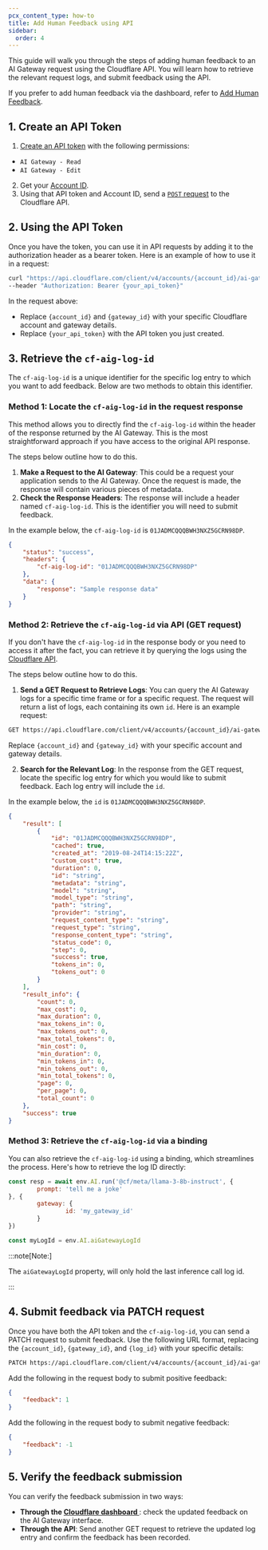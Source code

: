 ```yaml
---
pcx_content_type: how-to
title: Add Human Feedback using API
sidebar:
  order: 4
---
```


This guide will walk you through the steps of adding human feedback to an AI Gateway request using the Cloudflare API. You will learn how to retrieve the relevant request logs, and submit feedback using the API.

If you prefer to add human feedback via the dashboard, refer to [Add Human Feedback](/ai-gateway/evaluations/add-human-feedback/).

## 1. Create an API Token

1. [Create an API token](/fundamentals/api/get-started/create-token/) with the following permissions:

- `AI Gateway - Read`
- `AI Gateway - Edit`

2. Get your [Account ID](/fundamentals/account/find-account-and-zone-ids/).
3. Using that API token and Account ID, send a [`POST` request](/api/resources/ai_gateway/methods/create/) to the Cloudflare API.

## 2. Using the API Token

Once you have the token, you can use it in API requests by adding it to the authorization header as a bearer token. Here is an example of how to use it in a request:

```bash
curl "https://api.cloudflare.com/client/v4/accounts/{account_id}/ai-gateway/gateways/{gateway_id}/logs" \
--header "Authorization: Bearer {your_api_token}"
```

In the request above:

- Replace `{account_id}` and `{gateway_id}` with your specific Cloudflare account and gateway details.
- Replace `{your_api_token}` with the API token you just created.

## 3. Retrieve the `cf-aig-log-id`

The `cf-aig-log-id` is a unique identifier for the specific log entry to which you want to add feedback. Below are two methods to obtain this identifier.

### Method 1: Locate the `cf-aig-log-id` in the request response

This method allows you to directly find the `cf-aig-log-id` within the header of the response returned by the AI Gateway. This is the most straightforward approach if you have access to the original API response.

The steps below outline how to do this.

1. **Make a Request to the AI Gateway**: This could be a request your application sends to the AI Gateway. Once the request is made, the response will contain various pieces of metadata.
2. **Check the Response Headers**: The response will include a header named `cf-aig-log-id`. This is the identifier you will need to submit feedback.

In the example below, the `cf-aig-log-id` is `01JADMCQQQBWH3NXZ5GCRN98DP`.

```json
{
	"status": "success",
	"headers": {
		"cf-aig-log-id": "01JADMCQQQBWH3NXZ5GCRN98DP"
	},
	"data": {
		"response": "Sample response data"
	}
}
```

### Method 2: Retrieve the `cf-aig-log-id` via API (GET request)

If you don't have the `cf-aig-log-id` in the response body or you need to access it after the fact, you can retrieve it by querying the logs using the [Cloudflare API](/api/resources/ai_gateway/subresources/logs/methods/list/).

The steps below outline how to do this.

1. **Send a GET Request to Retrieve Logs**: You can query the AI Gateway logs for a specific time frame or for a specific request. The request will return a list of logs, each containing its own `id`.
   Here is an example request:

```bash
GET https://api.cloudflare.com/client/v4/accounts/{account_id}/ai-gateway/gateways/{gateway_id}/logs
```

Replace `{account_id}` and `{gateway_id}` with your specific account and gateway details.

2. **Search for the Relevant Log**: In the response from the GET request, locate the specific log entry for which you would like to submit feedback. Each log entry will include the `id`.

In the example below, the `id` is `01JADMCQQQBWH3NXZ5GCRN98DP`.

```json
{
	"result": [
		{
			"id": "01JADMCQQQBWH3NXZ5GCRN98DP",
			"cached": true,
			"created_at": "2019-08-24T14:15:22Z",
			"custom_cost": true,
			"duration": 0,
			"id": "string",
			"metadata": "string",
			"model": "string",
			"model_type": "string",
			"path": "string",
			"provider": "string",
			"request_content_type": "string",
			"request_type": "string",
			"response_content_type": "string",
			"status_code": 0,
			"step": 0,
			"success": true,
			"tokens_in": 0,
			"tokens_out": 0
		}
	],
	"result_info": {
		"count": 0,
		"max_cost": 0,
		"max_duration": 0,
		"max_tokens_in": 0,
		"max_tokens_out": 0,
		"max_total_tokens": 0,
		"min_cost": 0,
		"min_duration": 0,
		"min_tokens_in": 0,
		"min_tokens_out": 0,
		"min_total_tokens": 0,
		"page": 0,
		"per_page": 0,
		"total_count": 0
	},
	"success": true
}
```

### Method 3: Retrieve the `cf-aig-log-id` via a binding

You can also retrieve the `cf-aig-log-id` using a binding, which streamlines the process. Here's how to retrieve the log ID directly:

```js
const resp = await env.AI.run('@cf/meta/llama-3-8b-instruct', {
		prompt: 'tell me a joke'
}, {
		gateway: {
				id: 'my_gateway_id'
		}
})

const myLogId = env.AI.aiGatewayLogId
```

:::note[Note:]


The `aiGatewayLogId` property, will only hold the last inference call log id.


:::

## 4. Submit feedback via PATCH request

Once you have both the API token and the `cf-aig-log-id`, you can send a PATCH request to submit feedback. Use the following URL format, replacing the `{account_id}`, `{gateway_id}`, and `{log_id}` with your specific details:

```bash
PATCH https://api.cloudflare.com/client/v4/accounts/{account_id}/ai-gateway/gateways/{gateway_id}/logs/{log_id}
```

Add the following in the request body to submit positive feedback:

```json
{
	"feedback": 1
}
```

Add the following in the request body to submit negative feedback:

```json
{
	"feedback": -1
}
```

## 5. Verify the feedback submission

You can verify the feedback submission in two ways:

- **Through the [Cloudflare dashboard ](https://dash.cloudflare.com)**: check the updated feedback on the AI Gateway interface.
- **Through the API**: Send another GET request to retrieve the updated log entry and confirm the feedback has been recorded.
